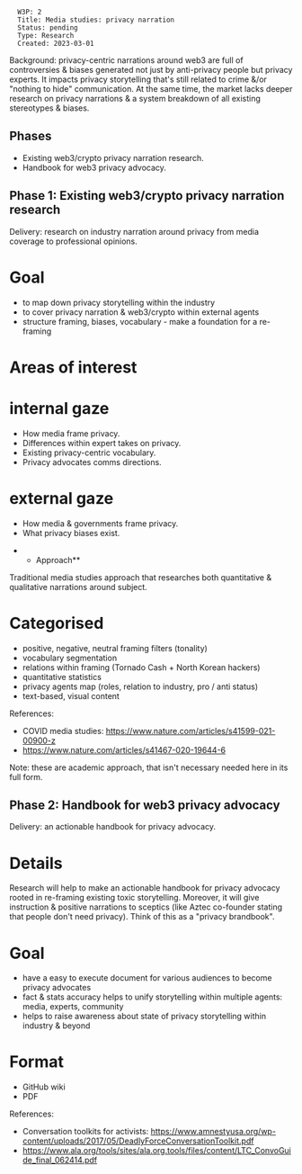 <pre>
  W3P: 2
  Title: Media studies: privacy narration
  Status: pending
  Type: Research
  Created: 2023-03-01
</pre>

Background: privacy-centric narrations around web3 are full of controversies & biases generated not just by anti-privacy people but privacy experts. It impacts privacy storytelling that's still related to crime &/or "nothing to hide" communication. At the same time, the market lacks deeper research on privacy narrations & a system breakdown of all existing stereotypes & biases.

==Phases==
* Existing web3/crypto privacy narration research.
* Handbook for web3 privacy advocacy.

==Phase 1: Existing web3/crypto privacy narration research==
Delivery: research on industry narration around privacy from media coverage to professional opinions.

=Goal=
* to map down privacy storytelling within the industry 
* to cover privacy narration & web3/crypto within external agents 
* structure framing, biases, vocabulary - make a foundation for a re-framing

=Areas of interest=

=internal gaze=
* How media frame privacy.
* Differences within expert takes on privacy.
* Existing privacy-centric vocabulary.
* Privacy advocates comms directions.

=external gaze=
* How media & governments frame privacy. 
* What privacy biases exist.

**Approach** 
Traditional media studies approach that researches both quantitative & qualitative narrations around subject.

=Categorised=
* positive, negative, neutral framing filters (tonality)
* vocabulary segmentation 
* relations within framing (Tornado Cash + North Korean hackers)
* quantitative statistics 
* privacy agents map (roles, relation to industry, pro / anti status)
* text-based, visual content 

References: 
* COVID media studies: https://www.nature.com/articles/s41599-021-00900-z
* https://www.nature.com/articles/s41467-020-19644-6

Note: these are academic approach, that isn't necessary needed here in its full form.

==Phase 2: Handbook for web3 privacy advocacy== 
Delivery: an actionable handbook for privacy advocacy.

=Details= 
Research will help to make an actionable handbook for privacy advocacy rooted in re-framing existing toxic storytelling. Moreover, it will give instruction & positive narrations to sceptics (like Aztec co-founder stating that people don't need privacy). Think of this as a "privacy brandbook".

=Goal=
* have a easy to execute document for various audiences to become privacy advocates 
* fact & stats accuracy helps to unify storytelling within multiple agents: media, experts, community 
* helps to raise awareness about state of privacy storytelling within industry & beyond

=Format= 
* GitHub wiki 
* PDF

References:
* Conversation toolkits for activists: https://www.amnestyusa.org/wp-content/uploads/2017/05/DeadlyForceConversationToolkit.pdf
* https://www.ala.org/tools/sites/ala.org.tools/files/content/LTC_ConvoGuide_final_062414.pdf
